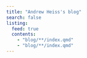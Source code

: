 ```yaml
---
title: "Andrew Heiss's blog"
search: false
listing:
  feed: true
  contents:
    - "blog/**/index.qmd"
    - "blog/**/index.qmd"
---
```

